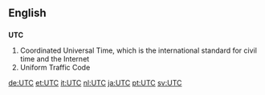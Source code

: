 ==English==

==={{initialism}}===
{{wikipedia}}
'''UTC'''

#Coordinated Universal Time, which is the international standard for civil time and the Internet
#Uniform Traffic Code

[[de:UTC]]
[[et:UTC]]
[[it:UTC]]
[[nl:UTC]]
[[ja:UTC]]
[[pt:UTC]]
[[sv:UTC]]